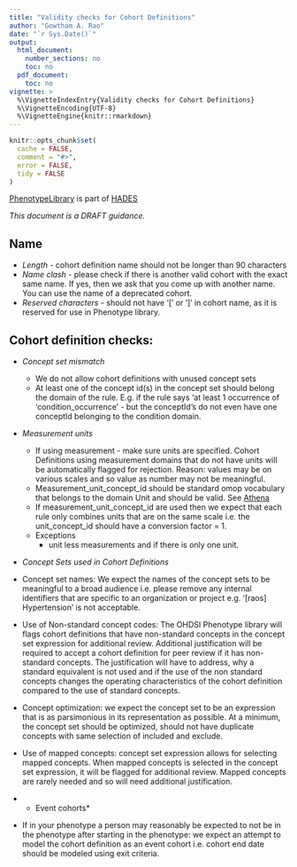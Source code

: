 ```yaml
---
title: "Validity checks for Cohort Definitions"
author: "Gowtham A. Rao"
date: "`r Sys.Date()`"
output:
  html_document:
    number_sections: no
    toc: no  
  pdf_document: 
    toc: no     
vignette: >
  %\VignetteIndexEntry{Validity checks for Cohort Definitions}
  %\VignetteEncoding{UTF-8}    
  %\VignetteEngine{knitr::rmarkdown}
---
```


```r
knitr::opts_chunk$set(
  cache = FALSE,
  comment = "#>",
  error = FALSE,
  tidy = FALSE
)
```

[PhenotypeLibrary](https://github.com/OHDSI/PhenotypeLibrary) is part of [HADES](https://ohdsi.github.io/Hades/)

*This document is a DRAFT guidance.*


## Name 
- *Length* - cohort definition name should not be longer than 90 characters
- *Name clash* - please check if there is another valid cohort with the exact same name. If yes, then we ask that you come up with another name. You can use the name of a deprecated cohort.
- *Reserved characters* - should not have '[' or ']' in cohort name, as it is reserved for use in Phenotype library.

## Cohort definition checks:
- *Concept set mismatch*
    - We do not allow cohort definitions with unused concept sets
    - At least one of the concept id(s) in the concept set should belong the domain of the rule. E.g. if the rule says ‘at least 1 occurrence of ‘condition_occurrence’ - but the conceptId's do not even have one conceptId belonging to the condition domain.

- *Measurement units*
    - If using measurement - make sure units are specified. Cohort Definitions using measurement domains that do not have units will be automatically flagged for rejection. Reason: values may be on various scales and so value as number may not be meaningful.
    - Measurement_unit_concept_id should be standard omop vocabulary that belongs to the domain Unit and should be valid. See [Athena](https://athena.ohdsi.org/search-terms/terms?domain=Unit&standardConcept=Standard&invalidReason=Valid&page=1&pageSize=500&query=)
    - If measurement_unit_concept_id are used then we expect that each rule only combines units that are on the same scale i.e. the unit_concept_id should have a conversion factor = 1. 
    - Exceptions
        - unit less measurements and if there is only one unit.
        
- *Concept Sets used in Cohort Definitions*
- Concept set names: We expect the names of the concept sets to be meaningful to a broad audience i.e. please remove any internal identifiers that are specific to an organization or project e.g. '[raos] Hypertension' is not acceptable.
- Use of Non-standard concept codes: The OHDSI Phenotype library will flags cohort definitions that have non-standard concepts in the concept set expression for additional review. Additional justification will be required to accept a cohort definition for peer review if it has non-standard concepts. The justification will have to address, why a standard equivalent is not used and if the use of the non standard concepts changes the operating characteristics of the cohort definition compared to the use of standard concepts. 
- Concept optimization: we expect the concept set to be an expression that is as parsimonious in its representation as possible. At a minimum, the concept set should be optimized, should not have duplicate concepts with same selection of included and exclude. 
- Use of mapped concepts: concept set expression allows for selecting mapped concepts. When mapped concepts is selected in the concept set expression, it will be flagged for additional review. Mapped concepts are rarely needed and so will need additional justification.

- * Event cohorts*
- If in your phenotype a person may reasonably be expected to not be in the phenotype after starting in the phenotype: we expect an attempt to model the cohort definition as an event cohort i.e. cohort end date should be modeled using exit criteria.


